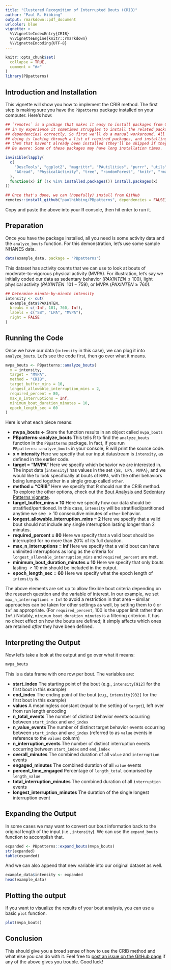 ```yaml
---
title: "Clustered Recognition of Interrupted Bouts (CRIB)"
author: "Paul R. Hibbing"
output: rmarkdown::pdf_document
urlcolor: blue
vignette: >
  %\VignetteIndexEntry{CRIB}
  %\VignetteEngine{knitr::rmarkdown}
  %\VignetteEncoding{UTF-8}
---
```


```r
knitr::opts_chunk$set(
  collapse = TRUE,
  comment = "#>"
)
library(PBpatterns)
```

## Introduction and Installation

This vignette will show you how to implement the CRIB method. The first step is
making sure you have the `PBpatterns` package installed on your computer. Here's
how:

```r

## `remotes` is a package that makes it easy to install packages from GitHub, but
## in my experience it sometimes struggles to install the related packages (i.e.,
## dependencies) correctly. So first we'll do a manual workaround. All it's
## doing is looking through a list of required packages, and installing any of
## them that haven't already been installed (they'll be skipped if they have).
## Be aware: Some of these packages may have long installation times.

invisible(lapply(
  c(
    "DescTools", "ggplot2", "magrittr", "PAutilities", "purrr", "utils",
    "AGread", "PhysicalActivity", "tree", "randomForest", "knitr", "rmarkdown"
  ),
  function(x) if (!x %in% installed.packages()) install.packages(x)
))

## Once that's done, we can (hopefully) install from GitHub
remotes::install_github("paulhibbing/PBpatterns", dependencies = FALSE)

```

Copy and paste the above into your R console, then hit enter to run it.

## Preparation

Once you have the package installed, all you need is some activity data and the
`analyze_bouts` function. For this demonstration, let's use some sample NHANES
data.

```r

data(example_data, package = "PBpatterns")

```

This dataset has activity counts that we can use to look at bouts of
moderate-to-vigorous physical activity (MVPA). For illustration, let's say we
initially coded our data as sedentary behavior ($PAXINTEN \leq 100$), light
physical activity ($PAXINTEN\:\:101-759$), or MVPA ($PAXINTEN \geq 760$).

\newpage

```r

## Determine minute-by-minute intensity
intensity <- cut(
  example_data$PAXINTEN,
  breaks = c(-Inf, 101, 760, Inf),
  labels = c("SB", "LPA", "MVPA"),
  right = FALSE
)

```

## Running the Code

Once we have our data (`intensity` in this case), we can plug
it into `analyze_bouts`. Let's see the code first, then go over what it means.

```r

mvpa_bouts <- PBpatterns::analyze_bouts(
  x = intensity,
  target = "MVPA",
  method = "CRIB",
  target_buffer_mins = 10,
  longest_allowable_interruption_mins = 2,
  required_percent = 80,
  max_n_interruptions = Inf,
  minimum_bout_duration_minutes = 10,
  epoch_length_sec = 60
)

```

Here is what each piece means:

* **mvpa_bouts <-** Store the function results in an object called `mvpa_bouts`
* **PBpatterns::analyze_bouts** This tells R to find the `analyze_bouts` function
  in the `PBpatterns` package. In fact, if you run `PBpatterns::analyze_bouts`
  in your console, R will print the source code.
* **x = intensity** Here we specify that our input datastream is `intensity`,
  as defined in the earlier code.
* **target = "MVPA"** Here we specify which behavior we are interested in.
  The input data (`intensity`) has values in the set `{SB, LPA, MVPA}`, and
  we would like to look specifically at bouts of `MVPA`, with the other
  behaviors being lumped together in a single group called `other`.
* **method = "CRIB"** Here we specify that R should run the CRIB method. To
  explore the other options, check out the [Bout Analysis and Sedentary Patterns
  vignette](https://github.com/paulhibbing/PBpatterns/blob/main/vignettes/Bouts_and_Patterns.pdf).
* **target_buffer_mins = 10** Here we specify how our data should be
  stratified/partitioned. In this case, `intensity` will be
  stratified/partitioned anytime we see $\geq10$ consecutive minutes of `other`
  behavior.
* **longest_allowable_interruption_mins = 2** Here we specify that a valid bout
  should not include any single interruption lasting longer than 2 minutes.
* **required_percent = 80** Here we specify that a valid bout should be
  interrupted for no more than 20% of its full duration.
* **max_n_interruptions = Inf** Here we specify that a valid bout can have
  unlimited interruptions as long as the criteria for
  `longest_allowable_interruption_mins` and `required_percent` are met.
* **minimum_bout_duration_minutes = 10** Here we specify that only bouts lasting
  $\geq10$ min should be included in the output.
* **epoch_length_sec = 60** Here we specify what the epoch length of `intensity` is.
  
\newpage
  
The above elements are set up to allow flexible bout criteria depending on the
research question and the variable of interest. In our example, we set
`max_n_interruptions = Inf` to avoid a restriction in that area -- similar
approaches can be taken for other settings as well, by setting them to `0` or
`Inf` as appropriate. (For `required_percent`, 100 is the upper limit rather
than `Inf`.) Notably, `minimum_bout_duration_minutes` is a filtering criterion.
It has no direct effect on how the bouts are defined; it simply affects which
ones are retained *after* they have been defined.
  
## Interpreting the Output

Now let's take a look at the output and go over what it means:

```r
mvpa_bouts
```

This is a data frame with one row per bout. The variables are:

* **start_index** The starting point of the bout (e.g., `intensity[912]` for
  the first bout in this example)
* **end_index** The ending point of the bout (e.g., `intensity[932]` for
  the first bout in this example)
* **values** A meaningless constant (equal to the setting of `target`),
  left over from run length encoding
* **n_total_events** The number of distinct behavior events occurring between
  `start_index` and `end_index`
* **n_value_events** The number of distinct target behavior events occurring
  between `start_index` and `end_index` (referred to as `value` events in
  reference to the `values` column)
* **n_interruption_events** The number of distinct interruption events
  occurring between `start_index` and `end_index`
* **overall_minutes** The combined duration of all `value`
  and `interruption` events
* **engaged_minutes** The combined duration of all `value` events
* **percent_time_engaged** Percentage of `length_total` comprised
  by `length_value`
* **total_interruption_minutes** The combined duration of
  all `interruption` events
* **longest_interruption_minutes** The duration of the single longest
  interruption event

\newpage

## Expanding the Output

In some cases we may want to convert our bout information back to the original
length of the input (i.e., `intensity`). We can use the `expand_bouts` function
to accomplish that.

```r
expanded <- PBpatterns::expand_bouts(mvpa_bouts)
str(expanded)
table(expanded)
```

And we can also append that new variable into our original dataset as well.

```r
example_data$intensity <- expanded
head(example_data)
```

\newpage

## Plotting the output

If you want to visualize the results of your bout analysis, you can use a basic
`plot` function.

```r
plot(mvpa_bouts)
```

## Conclusion

This should give you a broad sense of how to use the CRIB method and what else
you can do with it. Feel free to [post an issue on the GitHub
page](https://github.com/paulhibbing/PBpatterns/issues/new/choose) if any of the
above gives you trouble. Good luck!
